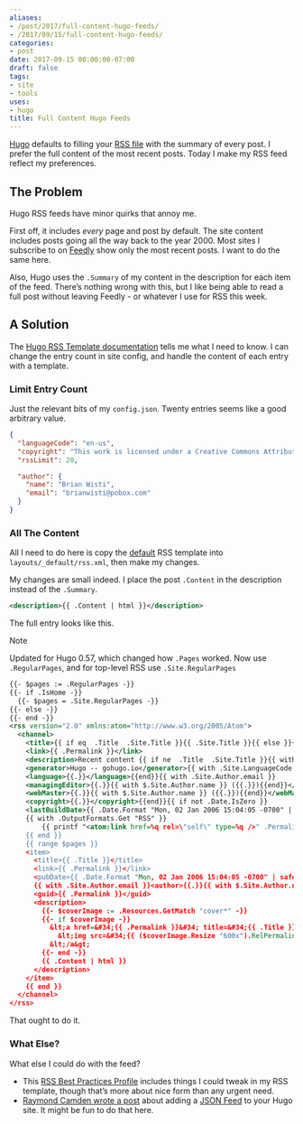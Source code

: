 ```yaml
---
aliases:
- /post/2017/full-content-hugo-feeds/
- /2017/09/15/full-content-hugo-feeds/
categories:
- post
date: 2017-09-15 00:00:00-07:00
draft: false
tags:
- site
- tools
uses:
- hugo
title: Full Content Hugo Feeds
---
```


[Hugo]: http://gohugo.io/
[RSS file]: /index.xml

[Hugo][] defaults to filling your [RSS file][] with the summary of every post. I
prefer the full content of the most recent posts. Today I make my RSS feed
reflect my preferences.

## The Problem

Hugo RSS feeds have minor quirks that annoy me.

[Feedly]: https://feedly.com/

First off, it includes *every* page and post by default. The site content
includes posts going all the way back to the year 2000. Most sites I subscribe
to on [Feedly][] show only the most recent posts. I want to do the same here.

Also, Hugo uses the `.Summary` of my content in the description for each item of
the feed. There’s nothing wrong with this, but I like being able to read a full
post without leaving Feedly - or whatever I use for RSS this week.

## A Solution

[Hugo RSS Template documentation]: https://gohugo.io/templates/rss/

The [Hugo RSS Template documentation][] tells me what I need to know. I can
change the entry count in site config, and handle the content of each entry with
a template.

### Limit Entry Count

Just the relevant bits of my `config.json`. Twenty entries seems like a good
arbitrary value.

```json
{
  "languageCode": "en-us",
  "copyright": "This work is licensed under a Creative Commons Attribution-ShareAlike 4.0 International License",
  "rssLimit": 20,

  "author": {
    "name": "Brian Wisti",
    "email": "brianwisti@pobox.com"
  }
}
```

### All The Content

[default]: https://gohugo.io/templates/rss/#the-embedded-rss-xml

All I need to do here is copy the [default] RSS template into
`layouts/_default/rss.xml`, then make my changes.

My changes are small indeed. I place the post `.Content` in the description
instead of the `.Summary`.

```xml
<description>{{ .Content | html }}</description>
```

The full entry looks like this.

<aside class="admonition note">
<p class="admonition-title">Note</p>

Updated for Hugo 0.57, which changed how `.Pages` worked.
Now use `.RegularPages`, and for top-level RSS use `.Site.RegularPages`

</aside>

```xml
{{- $pages := .RegularPages -}}
{{- if .IsHome -}}
  {{- $pages = .Site.RegularPages -}}
{{- else -}}
{{- end -}}
<rss version="2.0" xmlns:atom="http://www.w3.org/2005/Atom">
  <channel>
    <title>{{ if eq  .Title  .Site.Title }}{{ .Site.Title }}{{ else }}{{ with .Title }}{{.}} on {{ end }}{{ .Site.Title }}{{ end }}</title>
    <link>{{ .Permalink }}</link>
    <description>Recent content {{ if ne  .Title  .Site.Title }}{{ with .Title }}in {{.}} {{ end }}{{ end }}on {{ .Site.Title }}</description>
    <generator>Hugo -- gohugo.io</generator>{{ with .Site.LanguageCode }}
    <language>{{.}}</language>{{end}}{{ with .Site.Author.email }}
    <managingEditor>{{.}}{{ with $.Site.Author.name }} ({{.}}){{end}}</managingEditor>{{end}}{{ with .Site.Author.email }}
    <webMaster>{{.}}{{ with $.Site.Author.name }} ({{.}}){{end}}</webMaster>{{end}}{{ with .Site.Copyright }}
    <copyright>{{.}}</copyright>{{end}}{{ if not .Date.IsZero }}
    <lastBuildDate>{{ .Date.Format "Mon, 02 Jan 2006 15:04:05 -0700" | safeHTML }}</lastBuildDate>{{ end }}
    {{ with .OutputFormats.Get "RSS" }}
        {{ printf "<atom:link href=%q rel=\"self\" type=%q />" .Permalink .MediaType | safeHTML }}
    {{ end }}
    {{ range $pages }}
    <item>
      <title>{{ .Title }}</title>
      <link>{{ .Permalink }}</link>
      <pubDate>{{ .Date.Format "Mon, 02 Jan 2006 15:04:05 -0700" | safeHTML }}</pubDate>
      {{ with .Site.Author.email }}<author>{{.}}{{ with $.Site.Author.name }} ({{.}}){{end}}</author>{{end}}
      <guid>{{ .Permalink }}</guid>
      <description>
        {{- $coverImage := .Resources.GetMatch "cover*" -}}
        {{- if $coverImage -}}
          &lt;a href=&#34;{{ .Permalink }}&#34; title=&#34;{{ .Title }}&#34;&gt;
            &lt;img src=&#34;{{ ($coverImage.Resize "600x").RelPermalink }}&#34; alt=&#34;{{ .Title }}&#34;&gt;
          &lt;/a&gt;
        {{- end -}}
        {{ .Content | html }}
      </description>
    </item>
    {{ end }}
  </channel>
</rss>
```

That ought to do it.

### What Else?

What else I could do with the feed?

[RSS Best Practices Profile]: http://www.rssboard.org/rss-profile
[Raymond Camden wrote a post]: https://www.raymondcamden.com/2017/05/18/creating-a-json-feed-for-hugo/
[JSON Feed]: https://jsonfeed.org/

* This [RSS Best Practices Profile][] includes things I could tweak in my RSS
  template, though that’s more about nice form than any urgent need.
* [Raymond Camden wrote a post][] about adding a [JSON Feed][] to your Hugo site.
  It might be fun to do that here.
